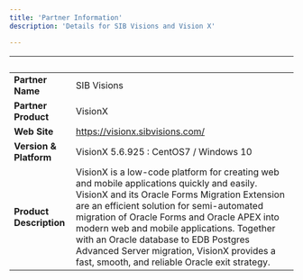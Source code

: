 ```yaml
---
title: 'Partner Information'
description: 'Details for SIB Visions and Vision X'

---
```


| &nbsp;     | &nbsp; |
| ----------- | ----------- |
| **Partner Name**      | SIB Visions     |
| **Partner Product**   |  VisionX       |
| **Web Site**      |    https://visionx.sibvisions.com/    |
| **Version & Platform**   |  VisionX 5.6.925 : CentOS7 / Windows 10      |
| **Product Description**      |   VisionX is a low-code platform for creating web and mobile applications quickly and easily. VisionX and its Oracle Forms Migration Extension are an efficient solution for semi-automated migration of Oracle Forms and Oracle APEX into modern web and mobile applications. Together with an Oracle database to EDB Postgres Advanced Server migration, VisionX provides a fast, smooth, and reliable Oracle exit strategy.   |
